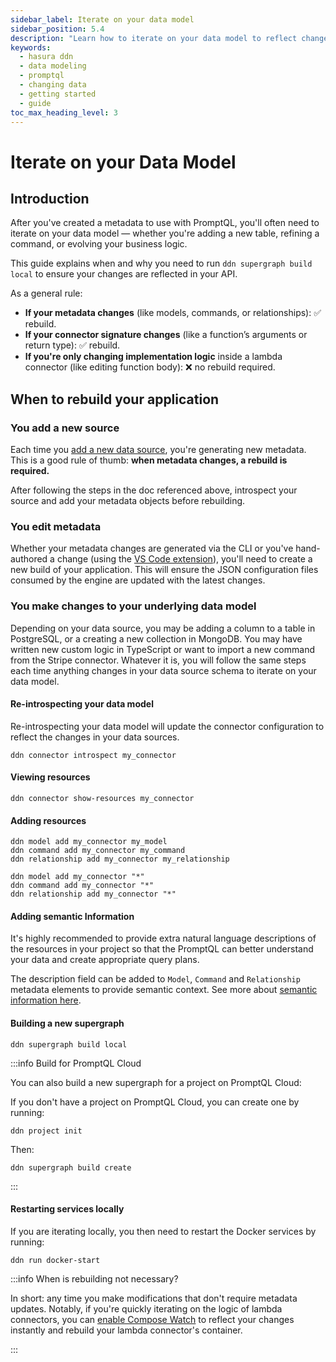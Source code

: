 ```yaml
---
sidebar_label: Iterate on your data model
sidebar_position: 5.4
description: "Learn how to iterate on your data model to reflect changes in the underlying data sources."
keywords:
  - hasura ddn
  - data modeling
  - promptql
  - changing data
  - getting started
  - guide
toc_max_heading_level: 3
---
```


# Iterate on your Data Model

## Introduction

After you've created a metadata to use with PromptQL, you'll often need to iterate on your data model — whether you're
adding a new table, refining a command, or evolving your business logic.

This guide explains when and why you need to run `ddn supergraph build local` to ensure your changes are reflected in
your API.

As a general rule:

- **If your metadata changes** (like models, commands, or relationships): ✅ rebuild.
- **If your connector signature changes** (like a function’s arguments or return type): ✅ rebuild.
- **If you're only changing implementation logic** inside a lambda connector (like editing function body): ❌ no rebuild
  required.

## When to rebuild your application

### You add a new source

Each time you [add a new data source](/data-sources/connect-to-a-source.mdx), you're generating new metadata. This is a
good rule of thumb: **when metadata changes, a rebuild is required.**

After following the steps in the doc referenced above, introspect your source and add your metadata objects before
rebuilding.

### You edit metadata

Whether your metadata changes are generated via the CLI or you've hand-authored a change (using the
[VS Code extension](https://marketplace.visualstudio.com/items?itemName=HasuraHQ.hasura)), you'll need to create a new
build of your application. This will ensure the JSON configuration files consumed by the engine are updated with the
latest changes.

### You make changes to your underlying data model

Depending on your data source, you may be adding a column to a table in PostgreSQL, or a creating a new collection in
MongoDB. You may have written new custom logic in TypeScript or want to import a new command from the Stripe connector.
Whatever it is, you will follow the same steps each time anything changes in your data source schema to iterate on your
data model.

#### Re-introspecting your data model

Re-introspecting your data model will update the connector configuration to reflect the changes in your data sources.

```ddn
ddn connector introspect my_connector
```

#### Viewing resources

```ddn title="You can then view the resources that have been discovered by running:"
ddn connector show-resources my_connector
```

#### Adding resources

```ddn title="And add precisely the resources you need running any of the following commands with real values:"
ddn model add my_connector my_model
ddn command add my_connector my_command
ddn relationship add my_connector my_relationship
```

```ddn title="Or if you want to add all resources:"
ddn model add my_connector "*"
ddn command add my_connector "*"
ddn relationship add my_connector "*"
```

#### Adding semantic Information

It's highly recommended to provide extra natural language descriptions of the resources in your project so that the
PromptQL can better understand your data and create appropriate query plans.

The description field can be added to `Model`, `Command` and `Relationship` metadata elements to provide semantic
context. See more about [semantic information here](/data-modeling/semantic-information.mdx).

#### Building a new supergraph

```ddn title="You can then build a new local supergraph by running:"
ddn supergraph build local
```

:::info Build for PromptQL Cloud

You can also build a new supergraph for a project on PromptQL Cloud:

If you don't have a project on PromptQL Cloud, you can create one by running:

```ddn
ddn project init
```

Then:

```ddn
ddn supergraph build create
```

:::

#### Restarting services locally

If you are iterating locally, you then need to restart the Docker services by running:

```ddn
ddn run docker-start
```

:::info When is rebuilding not necessary?

In short: any time you make modifications that don't require metadata updates. Notably, if you're quickly iterating on
the logic of lambda connectors, you can [enable Compose Watch](/business-logic/dev-mode.mdx) to reflect your changes
instantly and rebuild your lambda connector's container.

:::
